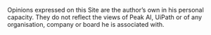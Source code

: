 Opinions expressed on this Site are the author's own in his personal capacity. They do not reflect the views of Peak AI, UiPath or of any organisation, company or board he is associated with.